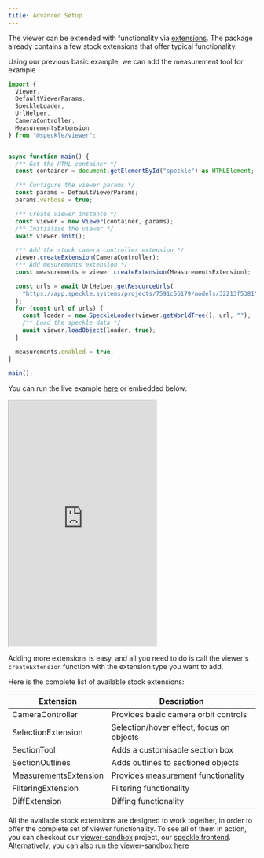 ```yaml
---
title: Advanced Setup
---
```


The viewer can be extended with functionality via [extensions](/dev/viewer/overview#extensions). The package already contains a few stock extensions that offer typical functionality.

Using our previous basic example, we can add the measurement tool for example

```javascript Advanced Setup JavaScript [expandable]
import {
  Viewer,
  DefaultViewerParams,
  SpeckleLoader,
  UrlHelper,
  CameraController,
  MeasurementsExtension
} from "@speckle/viewer";


async function main() {
  /** Get the HTML container */
  const container = document.getElementById("speckle") as HTMLElement;

  /** Configure the viewer params */
  const params = DefaultViewerParams;
  params.verbose = true;

  /** Create Viewer instance */
  const viewer = new Viewer(container, params);
  /** Initialise the viewer */
  await viewer.init();

  /** Add the stock camera controller extension */
  viewer.createExtension(CameraController);
  /** Add mesurements extension */
  const measurements = viewer.createExtension(MeasurementsExtension);

  const urls = await UrlHelper.getResourceUrls(
    "https://app.speckle.systems/projects/7591c56179/models/32213f5381"
  );
  for (const url of urls) {
    const loader = new SpeckleLoader(viewer.getWorldTree(), url, "");
    /** Load the speckle data */
    await viewer.loadObject(loader, true);
  }

  measurements.enabled = true;
}

main();

```

You can run the live example [here](https://stackblitz.com/edit/speckle-measurement-tool?embed=1&file=src/main.ts&view=preview&hideExplorer=true&hideNavigation=true) 
or <Tooltip tip="Embedding works only on chromium based browsers">embedded</Tooltip> below:

<Frame caption="Measurement Tool Example">
  <iframe
    src="https://stackblitz.com/edit/speckle-measurement-tool?embed=1&file=src/main.ts&view=preview&hideExplorer=true&hideNavigation=true"
    height="500"
    style={{ width: '100%', border: 0 }}
    allowFullScreen
  ></iframe>
</Frame>



Adding more extensions is easy, and all you need to do is call the viewer's `createExtension` function with the extension type you want to add.

Here is the complete list of available stock extensions:

| Extension             | Description                              |
| --------------------- | ---------------------------------------- |
| CameraController      | Provides basic camera orbit controls     |
| SelectionExtension    | Selection/hover effect, focus on objects |
| SectionTool           | Adds a customisable section box          |
| SectionOutlines       | Adds outlines to sectioned objects       |
| MeasurementsExtension | Provides measurement functionality       |
| FilteringExtension    | Filtering functionality                  |
| DiffExtension         | Diffing functionality                    |

All the available stock extensions are designed to work together, in order to offer the complete set of viewer functionality. To see all of them in action, you can checkout our [viewer-sandbox](https://github.com/specklesystems/speckle-server/tree/main/packages/viewer-sandbox) project, our [speckle frontend](https://app.speckle.systems/). Alternatively, you can also run the viewer-sandbox [here](https://viewer.speckle.systems/)
